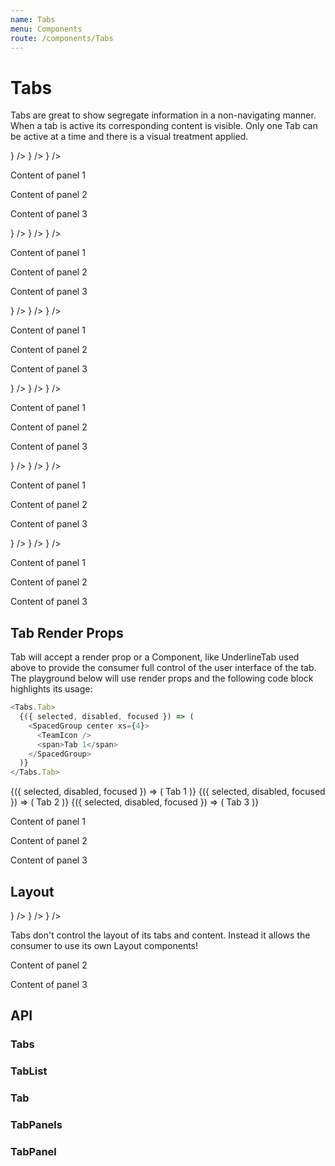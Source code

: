 ```yaml
---
name: Tabs
menu: Components
route: /components/Tabs
---
```



# Tabs

Tabs are great to show segregate information in a non-navigating manner. When a tab is active its corresponding content is visible.
Only one Tab can be active at a time and there is a visual treatment applied.

<Playground>
  <SpacedGroup xs={16}>
    <Tabs defaultActiveTab={0} defaultFocusedTab={0} data-test="Tabs">
      <Grid>
        <Tabs.List data-test="Tabs.List">
          <Tabs.Tab data-test="Tabs.Tab.1">
            <UnderlineTab title="Tab 1" icon={<TeamIcon />} />
          </Tabs.Tab>
          <Tabs.Tab data-test="Tabs.Tab.2">
            <UnderlineTab title="Tab 2" icon={<TeamIcon />} />
          </Tabs.Tab>
          <Tabs.Tab data-test="Tabs.Tab.3">
            <UnderlineTab title="Tab 3" icon={<TeamIcon />} />
          </Tabs.Tab>
        </Tabs.List>
        <Tabs.Panels>
          <Tabs.Panel data-test="Tabs.Panel.1">
            <p>Content of panel 1</p>
          </Tabs.Panel>
          <Tabs.Panel data-test="Tabs.Panel.2">
            <p>Content of panel 2</p>
          </Tabs.Panel>
          <Tabs.Panel data-test="Tabs.Panel.3">
            <p>Content of panel 3</p>
          </Tabs.Panel>
        </Tabs.Panels>
      </Grid>
    </Tabs>
    <Tabs defaultActiveTab={2}>
      <Grid>
        <Tabs.List>
          <Tabs.Tab>
            <UnderlineTab title="Tab 1" icon={<TeamIcon />} />
          </Tabs.Tab>
          <Tabs.Tab disabled>
            <UnderlineTab title="Tab 2" icon={<TeamIcon />} />
          </Tabs.Tab>
          <Tabs.Tab>
            <UnderlineTab title="Tab 3" icon={<TeamIcon />} />
          </Tabs.Tab>
        </Tabs.List>
        <Tabs.Panels>
          <Tabs.Panel>
            <p>Content of panel 1</p>
          </Tabs.Panel>
          <Tabs.Panel>
            <p>Content of panel 2</p>
          </Tabs.Panel>
          <Tabs.Panel>
            <p>Content of panel 3</p>
          </Tabs.Panel>
        </Tabs.Panels>
      </Grid>
    </Tabs>
    <Tabs defaultActiveTab={2}>
      <Grid>
        <Tabs.List>
          <Tabs.Tab disabled>
            <UnderlineTab title="Tab 1" icon={<TeamIcon />} />
          </Tabs.Tab>
          <Tabs.Tab disabled>
            <UnderlineTab title="Tab 2" icon={<TeamIcon />} />
          </Tabs.Tab>
          <Tabs.Tab>
            <UnderlineTab title="Tab 3" icon={<TeamIcon />} />
          </Tabs.Tab>
        </Tabs.List>
        <Tabs.Panels>
          <Tabs.Panel>
            <p>Content of panel 1</p>
          </Tabs.Panel>
          <Tabs.Panel>
            <p>Content of panel 2</p>
          </Tabs.Panel>
          <Tabs.Panel>
            <p>Content of panel 3</p>
          </Tabs.Panel>
        </Tabs.Panels>
      </Grid>
    </Tabs>
    <Tabs defaultActiveTab={0}>
      <Grid>
        <Tabs.List>
          <Tabs.Tab>
            <UnderlineTab title="Tab 1" icon={<TeamIcon />} />
          </Tabs.Tab>
          <Tabs.Tab disabled>
            <UnderlineTab title="Tab 2" icon={<TeamIcon />} />
          </Tabs.Tab>
          <Tabs.Tab disabled>
            <UnderlineTab title="Tab 3" icon={<TeamIcon />} />
          </Tabs.Tab>
        </Tabs.List>
        <Tabs.Panels>
          <Tabs.Panel>
            <p>Content of panel 1</p>
          </Tabs.Panel>
          <Tabs.Panel>
            <p>Content of panel 2</p>
          </Tabs.Panel>
          <Tabs.Panel>
            <p>Content of panel 3</p>
          </Tabs.Panel>
        </Tabs.Panels>
      </Grid>
    </Tabs>
    <Tabs defaultActiveTab={1}>
      <Grid>
        <Tabs.List>
          <Tabs.Tab disabled>
            <UnderlineTab title="Tab 1" icon={<TeamIcon />} />
          </Tabs.Tab>
          <Tabs.Tab>
            <UnderlineTab title="Tab 2" icon={<TeamIcon />} />
          </Tabs.Tab>
          <Tabs.Tab disabled>
            <UnderlineTab title="Tab 3" icon={<TeamIcon />} />
          </Tabs.Tab>
        </Tabs.List>
        <Tabs.Panels>
          <Tabs.Panel>
            <p>Content of panel 1</p>
          </Tabs.Panel>
          <Tabs.Panel>
            <p>Content of panel 2</p>
          </Tabs.Panel>
          <Tabs.Panel>
            <p>Content of panel 3</p>
          </Tabs.Panel>
        </Tabs.Panels>
      </Grid>
    </Tabs>
    <Tabs defaultActiveTab={0}>
      <Grid>
        <Tabs.List>
          <Tabs.Tab disabled>
            <UnderlineTab title="Tab 1" icon={<TeamIcon />} />
          </Tabs.Tab>
          <Tabs.Tab disabled>
            <UnderlineTab title="Tab 2" icon={<TeamIcon />} />
          </Tabs.Tab>
          <Tabs.Tab disabled>
            <UnderlineTab title="Tab 3" icon={<TeamIcon />} />
          </Tabs.Tab>
        </Tabs.List>
        <Tabs.Panels>
          <Tabs.Panel>
            <p>Content of panel 1</p>
          </Tabs.Panel>
          <Tabs.Panel>
            <p>Content of panel 2</p>
          </Tabs.Panel>
          <Tabs.Panel>
            <p>Content of panel 3</p>
          </Tabs.Panel>
        </Tabs.Panels>
      </Grid>
    </Tabs>
  </SpacedGroup>
</Playground>

## Tab Render Props

Tab will accept a render prop or a Component, like UnderlineTab used above to provide the consumer full control of the user interface of the tab.
The playground below will use render props and the following code block highlights its usage:

```js
<Tabs.Tab>
  {({ selected, disabled, focused }) => (
    <SpacedGroup center xs={4}>
      <TeamIcon />
      <span>Tab 1</span>
    </SpacedGroup>
  )}
</Tabs.Tab>
```

<Playground>
  <SpacedGroup>
    <Tabs defaultActiveTab={0}>
      <Grid>
        <Tabs.List>
          <Tabs.Tab>
            {({ selected, disabled, focused }) => (
              <SpacedGroup center xs={4}>
                <TeamIcon />
                <span>Tab 1</span>
              </SpacedGroup>
            )}
          </Tabs.Tab>
          <Tabs.Tab disabled>
            {({ selected, disabled, focused }) => (
              <SpacedGroup center xs={4}>
                <TeamIcon />
                <span>Tab 2</span>
              </SpacedGroup>
            )}
          </Tabs.Tab>
          <Tabs.Tab>
            {({ selected, disabled, focused }) => (
              <SpacedGroup center xs={4}>
                <TeamIcon />
                <span>Tab 3</span>
              </SpacedGroup>
            )}
          </Tabs.Tab>
        </Tabs.List>
        <Tabs.Panels>
          <Tabs.Panel>
            <p>Content of panel 1</p>
          </Tabs.Panel>
          <Tabs.Panel>
            <p>Content of panel 2</p>
          </Tabs.Panel>
          <Tabs.Panel>
            <p>Content of panel 3</p>
          </Tabs.Panel>
        </Tabs.Panels>
      </Grid>
    </Tabs>
  </SpacedGroup>
</Playground>

## Layout

<Playground>
  <SpacedGroup>
    <Tabs defaultActiveTab={0}>
      <Grid>
        <Tabs.List>
          <Tabs.Tab>
            <UnderlineTab placement="right" title="Tab 1" icon={<TeamIcon />} />
          </Tabs.Tab>
          <Tabs.Tab>
            <UnderlineTab placement="right" title="Tab 2" icon={<TeamIcon />} />
          </Tabs.Tab>
          <Tabs.Tab>
            <UnderlineTab placement="right" title="Tab 3" icon={<TeamIcon />} />
          </Tabs.Tab>
        </Tabs.List>
        <SpacedGroup>
          <Tabs.Panels>
            <Tabs.Panel>
              <p>
                Tabs don't control the layout of its tabs and content. Instead
                it allows the consumer to use its own Layout components!
              </p>
            </Tabs.Panel>
            <Tabs.Panel>
              <p>Content of panel 2</p>
            </Tabs.Panel>
            <Tabs.Panel>
              <p>Content of panel 3</p>
            </Tabs.Panel>
          </Tabs.Panels>
        </SpacedGroup>
      </Grid>
    </Tabs>
  </SpacedGroup>
</Playground>

## API

### Tabs

<PropsTable of={Tabs} />

### TabList

<PropsTable of={Tabs.List} />

### Tab

<PropsTable of={Tabs.Tab} />

### TabPanels

<PropsTable of={Tabs.Panels} />

### TabPanel

<PropsTable of={Tabs.Panel} />
